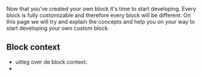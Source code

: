 Now that you've created your own block it's time to start developing. 
Every block is fully customizable and therefore every block will be different.
On this page we will try and explain the concepts and help you on your way to start developing your own custom block.

## Block context
- uitleg over de block context.
- 